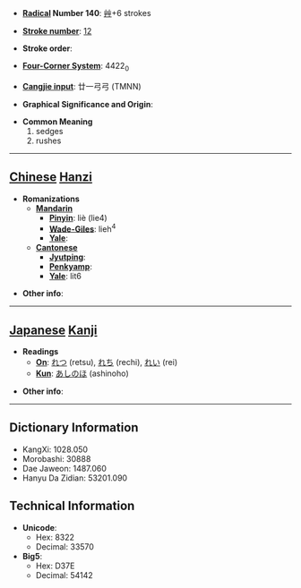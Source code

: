 * '''[[Wiktionary:Chinese radical index| Radical]] Number 140''': [[Wiktionary:Chinese radical index 艸|艸]]+6 strokes

* '''[[Wiktionary:Chinese total strokes index|Stroke number]]''': [[Wiktionary:Chinese total strokes index 12|12]]

* '''Stroke order''': 

* '''[[Wiktionary:Chinese four corner index|Four-Corner System]]''': 4422<sub>0</sub>

* '''[[Wiktionary:Chinese Cangjie index|Cangjie input]]''': 廿一弓弓 (TMNN)

* '''Graphical Significance and Origin''': 

* '''Common Meaning'''
*#sedges
*# rushes


----

== [[Chinese]] [[Hanzi]] ==

* '''Romanizations'''
** '''[[Mandarin]]'''
*** '''[[Pinyin]]''': liè (lie4)
*** '''[[Wade-Giles]]''': lieh<sup>4</sup>
*** '''[[Yale]]''': 
** '''[[Cantonese]]'''
*** '''[[Jyutping]]''':
*** '''[[Penkyamp]]''': 
*** '''[[Yale]]''': lit6

* '''Other info''': 

----

== [[Japanese]] [[Kanji]] ==

* '''Readings'''
** '''[[On]]''': [[れつ]] (retsu), [[れち]] (rechi), [[れい]] (rei)
** '''[[Kun]]''': [[あしのほ]] (ashinoho)

* '''Other info''':  

----

== Dictionary Information ==

* KangXi: 1028.050
* Morobashi: 30888
* Dae Jaweon: 1487.060
* Hanyu Da Zidian: 53201.090

== Technical Information ==

* '''Unicode''':
** Hex: 8322
** Decimal: 33570
* '''Big5''':
** Hex: D37E
** Decimal: 54142